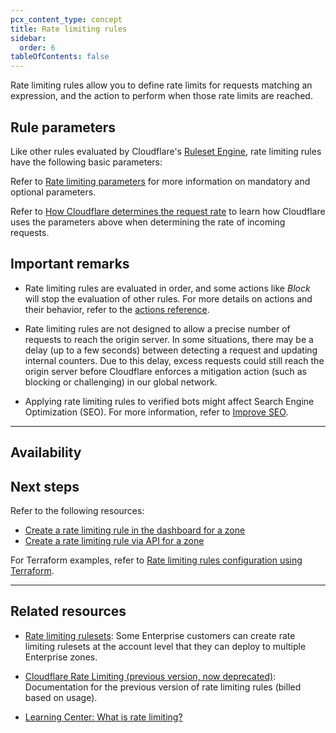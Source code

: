 ```yaml
---
pcx_content_type: concept
title: Rate limiting rules
sidebar:
  order: 6
tableOfContents: false
---
```



Rate limiting rules allow you to define rate limits for requests matching an expression, and the action to perform when those rate limits are reached.

## Rule parameters

Like other rules evaluated by Cloudflare's [Ruleset Engine](/ruleset-engine/), rate limiting rules have the following basic parameters:

<Render file="rate-limiting-rule-parameters" />

Refer to [Rate limiting parameters](/waf/rate-limiting-rules/parameters/) for more information on mandatory and optional parameters.

Refer to [How Cloudflare determines the request rate](/waf/rate-limiting-rules/request-rate/) to learn how Cloudflare uses the parameters above when determining the rate of incoming requests.

## Important remarks

- Rate limiting rules are evaluated in order, and some actions like _Block_ will stop the evaluation of other rules. For more details on actions and their behavior, refer to the [actions reference](/ruleset-engine/rules-language/actions/).

- Rate limiting rules are not designed to allow a precise number of requests to reach the origin server. In some situations, there may be a delay (up to a few seconds) between detecting a request and updating internal counters. Due to this delay, excess requests could still reach the origin server before Cloudflare enforces a mitigation action (such as blocking or challenging) in our global network.

- Applying rate limiting rules to verified bots might affect Search Engine Optimization (SEO). For more information, refer to [Improve SEO](/fundamentals/performance/improve-seo/).

---

## Availability

<Render file="rate-limiting-availability-by-plan" product="waf" />

<Render file="non-contract-enablement" product="fundamentals" />

## Next steps

Refer to the following resources:

- [Create a rate limiting rule in the dashboard for a zone](/waf/rate-limiting-rules/create-zone-dashboard/)
- [Create a rate limiting rule via API for a zone](/waf/rate-limiting-rules/create-api/)

For Terraform examples, refer to [Rate limiting rules configuration using Terraform](/terraform/additional-configurations/rate-limiting-rules/).

---

## Related resources

- [Rate limiting rulesets](/waf/account/rate-limiting-rulesets/): Some Enterprise customers can create rate limiting rulesets at the account level that they can deploy to multiple Enterprise zones.

- [Cloudflare Rate Limiting (previous version, now deprecated)](/waf/reference/legacy/old-rate-limiting/): Documentation for the previous version of rate limiting rules (billed based on usage).

- [Learning Center: What is rate limiting?](https://www.cloudflare.com/learning/bots/what-is-rate-limiting/)
